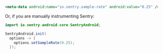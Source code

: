 ```xml
<meta-data android:name="io.sentry.sample-rate" android:value="0.25" />
```

Or, if you are manually instrumenting Sentry:


```java
import io.sentry.android.core.SentryAndroid;

SentryAndroid.init(
  options -> {
    options.setSampleRate(0.25);
  });
```
